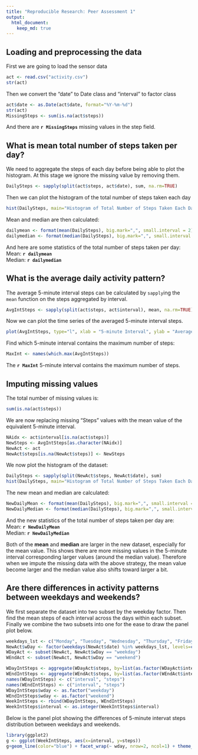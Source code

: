 ```yaml
---
title: "Reproducible Research: Peer Assessment 1"
output: 
  html_document:
    keep_md: true
---
```



## Loading and preprocessing the data
First we are going to load the sensor data
```r
act <- read.csv("activity.csv")
str(act)
```
Then we convert the "date" to Date class and "interval" to factor class
```r
act$date <- as.Date(act$date, format="%Y-%m-%d")
str(act)
MissingSteps <- sum(is.na(act$steps))
```
And there are **`r MissingSteps`** missing values in the step field.

## What is mean total number of steps taken per day?
We need to aggregate the steps of each day before being able to plot the histogram.  At this stage we ignore the missing value by removing them.
```r
DailySteps <- sapply(split(act$steps, act$date), sum, na.rm=TRUE)
```

Then we can plot the histogram of the total number of steps taken each day
```r
hist(DailySteps, main="Histogram of Total Number of Steps Taken Each Day", xlab = "Daily Steps")
```

Mean and median are then calculated:
```r
dailymean <- format(mean(DailySteps), big.mark=",", small.interval = 2)
dailymedian <- format(median(DailySteps), big.mark=",", small.interval = 2)
```
And here are some statistics of the total number of steps taken per day:  
Mean: **`r dailymean`**  
Median: **`r dailymedian`**


## What is the average daily activity pattern?
The average 5-minute interval steps can be calculated by `sapply`ing the `mean` function on the steps aggregated by interval.
```r
AvgIntSteps <- sapply(split(act$steps, act$interval), mean, na.rm=TRUE)
```

Now we can plot the time series of the averaged 5-minute interval steps.
```r
plot(AvgIntSteps, type="l", xlab = "5-minute Interval", ylab = "Average Steps")
```

Find which 5-minute interval contains the maximum number of steps:
```r
MaxInt <- names(which.max(AvgIntSteps))
```
The **`r MaxInt`** 5-minute interval contains the maximum number of steps.

## Imputing missing values
The total number of missing values is:
```r
sum(is.na(act$steps))
```

We are now replacing missing "Steps" values with the mean value of the equivalent 5-minute interval.
```r
NAidx <- act$interval[is.na(act$steps)]
NewSteps <- AvgIntSteps[as.character(NAidx)]
NewAct <- act
NewAct$steps[is.na(NewAct$steps)] <- NewSteps
```
We now plot the histogram of the dataset:
```r
DailySteps <- sapply(split(NewAct$steps, NewAct$date), sum)
hist(DailySteps, main="Histogram of Total Number of Steps Taken Each Day", xlab = "Daily Steps")
```

The new mean and median are calculated:
```r
NewDailyMean <- format(mean(DailySteps), big.mark=",", small.interval = 2)
NewDailyMedian <- format(median(DailySteps), big.mark=",", small.interval = 2)
```
And the new statistics of the total number of steps taken per day are:  
Mean: **`r NewDailyMean`**  
Median: **`r NewDailyMedian`**  

Both of the **mean** and **median** are larger in the new dataset, especially for the mean value.  This shows there are more missing values in the 5-minute interval corresponding larger values (around the median value).  Therefore when we impute the missing data with the above strategy, the mean value become larger and the median value also shifts toward larger a bit.


## Are there differences in activity patterns between weekdays and weekends?
We first separate the dataset into two subset by the weekday factor.  Then find the mean steps of each interval across the days within each subset.  Finally we combine the two subsets into one for the ease to draw the panel plot below.
```r
weekdays_lst <- c("Monday", "Tuesday", "Wednesday", "Thursday", "Friday")
NewAct$wDay <- factor(weekdays(NewAct$date) %in% weekdays_lst, levels=c(TRUE, FALSE), labels=c("weekday", "weekend"))
WDayAct <- subset(NewAct, NewAct$wDay == "weekday")
WEndAct <- subset(NewAct, NewAct$wDay == "weekend")

WDayIntSteps <- aggregate(WDayAct$steps, by=list(as.factor(WDayAct$interval)), FUN=mean)
WEndIntSteps <- aggregate(WEndAct$steps, by=list(as.factor(WEndAct$interval)), FUN=mean)
names(WDayIntSteps) <- c("interval", "steps")
names(WEndIntSteps) <- c("interval", "steps")
WDayIntSteps$wday <- as.factor("weekday")
WEndIntSteps$wday <- as.factor("weekend")
WeekIntSteps <- rbind(WDayIntSteps, WEndIntSteps)
WeekIntSteps$interval <- as.integer(WeekIntSteps$interval)
```

Below is the panel plot showing the differences of 5-minute intervat steps distribution between weekdays and weekends.
```r
library(ggplot2)
g <- ggplot(WeekIntSteps, aes(x=interval, y=steps))
g+geom_line(color="blue") + facet_wrap(~ wday, nrow=2, ncol=1) + theme_light()
```








